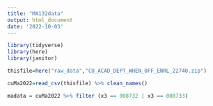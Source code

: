 ```yaml
---
title: "MA132data"
output: html_document
date: '2022-10-03'
---
```


```r
library(tidyverse)
library(here)
library(janitor)
```


```r
thisfile=here("raw_data","CU_ACAD_DEPT_WHEN_OFF_ENRL_22740.zip")

cuMa2022=read_csv(thisfile) %>% clean_names()
```


```r
madata = cuMa2022 %>% filter (x3 == 008732 | x3 == 008733)

```